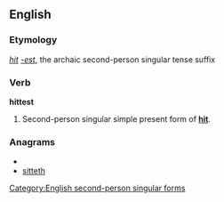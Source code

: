 {{also|hit test}}
==English==

===Etymology===
''[[hit]]'' ''[[-est]]'', the archaic second-person singular tense suffix

===Verb===
'''hittest'''

# {{archaic}} Second-person singular simple present form of '''[[hit]]'''.

===Anagrams===
* {{alphagram|ehisttt}}
* [[sitteth#English|sitteth]]

[[Category:English second-person singular forms]]